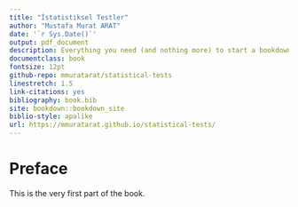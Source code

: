 ```yaml
--- 
title: "İstatistiksel Testler"
author: "Mustafa Murat ARAT"
date: '`r Sys.Date()`'
output: pdf_document
description: Everything you need (and nothing more) to start a bookdown book.
documentclass: book
fontsize: 12pt
github-repo: mmuratarat/statistical-tests
linestretch: 1.5
link-citations: yes
bibliography: book.bib
site: bookdown::bookdown_site
biblio-style: apalike
url: https://mmuratarat.github.io/statistical-tests/
---
```


# Preface {-}

This is the very first part of the book.

